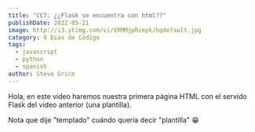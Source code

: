 ```yaml
---
title: "CC7: ¿¿Flask se encuentra con html??"
publishDate: 2022-05-21
image: http://i3.ytimg.com/vi/VRMMjpRcepk/hqdefault.jpg
category: 9 Días de Código
tags:
  - javascript
  - python
  - spanish
author: Steve Grice
---
```


Hola, en este video haremos nuestra primera página HTML con el servido Flask del video anterior (una plantilla).

Nota que dije "templado" cuándo quería decir "plantilla" 😁️


<BlogYoutubeVideo videoId="VRMMjpRcepk" />
